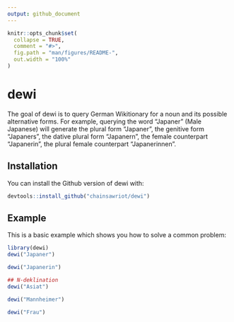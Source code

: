 ```yaml
---
output: github_document
---
```


<!-- README.md is generated from README.Rmd. Please edit that file -->

```r
knitr::opts_chunk$set(
  collapse = TRUE,
  comment = "#>",
  fig.path = "man/figures/README-",
  out.width = "100%"
)
```

# dewi

<!-- badges: start -->
<!-- badges: end -->

The goal of dewi is to query German Wikitionary for a noun and its possible alternative forms. For example, querying the word "Japaner" (Male Japanese) will generate the plural form "Japaner", the genitive form "Japaners", the dative plural form "Japanern", the female counterpart "Japanerin", the plural female counterpart "Japanerinnen".

## Installation

You can install the Github version of dewi with:

``` r
devtools::install_github("chainsawriot/dewi")
```

## Example

This is a basic example which shows you how to solve a common problem:

```r
library(dewi)
dewi("Japaner")
```

```r
dewi("Japanerin")
```

```r
## N-deklination
dewi("Asiat")
```

```r
dewi("Mannheimer")
```

```r
dewi("Frau")
```
